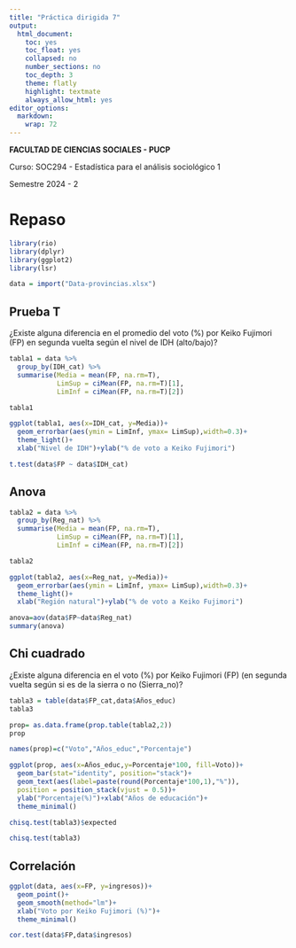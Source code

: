 ```yaml
---
title: "Práctica dirigida 7"
output:
  html_document:
    toc: yes
    toc_float: yes
    collapsed: no
    number_sections: no
    toc_depth: 3
    theme: flatly
    highlight: textmate
    always_allow_html: yes
editor_options: 
  markdown: 
    wrap: 72
---
```


**FACULTAD DE CIENCIAS SOCIALES - PUCP**

Curso: SOC294 - Estadística para el análisis sociológico 1

Semestre 2024 - 2

# Repaso

```r
library(rio)
library(dplyr)
library(ggplot2)
library(lsr)
```

```r
data = import("Data-provincias.xlsx")
```

## Prueba T

¿Existe alguna diferencia en el promedio del voto (%) por Keiko Fujimori (FP) en segunda vuelta según el nivel de IDH (alto/bajo)?

```r
tabla1 = data %>% 
  group_by(IDH_cat) %>% 
  summarise(Media = mean(FP, na.rm=T),
            LimSup = ciMean(FP, na.rm=T)[1],
            LimInf = ciMean(FP, na.rm=T)[2])

tabla1
```

```r
ggplot(tabla1, aes(x=IDH_cat, y=Media))+
  geom_errorbar(aes(ymin = LimInf, ymax= LimSup),width=0.3)+
  theme_light()+
  xlab("Nivel de IDH")+ylab("% de voto a Keiko Fujimori")
```

```r
t.test(data$FP ~ data$IDH_cat)
```

## Anova 

```r
tabla2 = data %>% 
  group_by(Reg_nat) %>% 
  summarise(Media = mean(FP, na.rm=T),
            LimSup = ciMean(FP, na.rm=T)[1],
            LimInf = ciMean(FP, na.rm=T)[2])

tabla2
```

```r
ggplot(tabla2, aes(x=Reg_nat, y=Media))+
  geom_errorbar(aes(ymin = LimInf, ymax= LimSup),width=0.3)+
  theme_light()+
  xlab("Región natural")+ylab("% de voto a Keiko Fujimori")
```
```r
anova=aov(data$FP~data$Reg_nat)
summary(anova)
```

## Chi cuadrado

¿Existe alguna diferencia en el voto (%) por Keiko Fujimori (FP) (en segunda vuelta según si es de la sierra o no (Sierra_no)?

```r
tabla3 = table(data$FP_cat,data$Años_educ)
tabla3
```
```r
prop= as.data.frame(prop.table(tabla2,2))
prop
```
```r
names(prop)=c("Voto","Años_educ","Porcentaje")
```

```r
ggplot(prop, aes(x=Años_educ,y=Porcentaje*100, fill=Voto))+
  geom_bar(stat="identity", position="stack")+
  geom_text(aes(label=paste(round(Porcentaje*100,1),"%")),
  position = position_stack(vjust = 0.5))+
  ylab("Porcentaje(%)")+xlab("Años de educación")+
  theme_minimal()
```

```r
chisq.test(tabla3)$expected
```
```r
chisq.test(tabla3)
```
## Correlación

```r
ggplot(data, aes(x=FP, y=ingresos))+
  geom_point()+
  geom_smooth(method="lm")+
  xlab("Voto por Keiko Fujimori (%)")+
  theme_minimal()
```

```r
cor.test(data$FP,data$ingresos)
```

